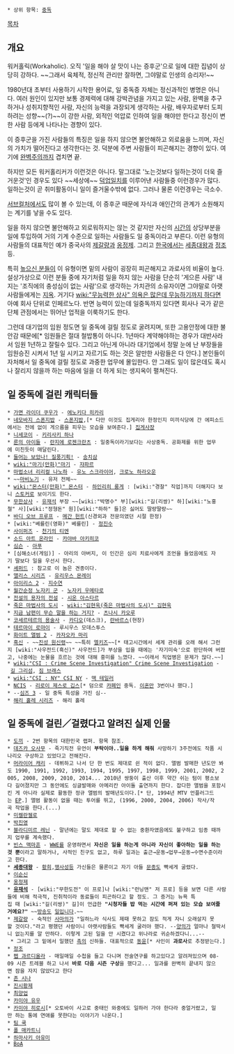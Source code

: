  * 상위 항목: [[중독]]

[[목차]]
== 개요 ==
워커홀릭(Workaholic). 오직 '일을 해야 살 맛이 나는 증후군'으로 일에 대한 집념이 상당히 강하다. ~~그래서 육체적, 정신적 관리만 잘하면, 그야말로 인생의 승리자!~~

1980년대 초부터 사용하기 시작한 용어로, 일 중독증 자체는 정신과적인 병명은 아니다. 여러 원인이 있지만 보통 경제력에 대해 강박관념을 가지고 있는 사람, 완벽을 추구하거나 성취지향적인 사람, 자신의 능력을 과장되게 생각하는 사람, 배우자로부터 도피하려는 성향~~(?)~~이 강한 사람, 외적인 억압로 인하여 일을 해야만 한다고 정신이 변한 사람 등에게 나타나는 경향이 있다.

이 증후군을 가진 사람들의 특징은 일을 하지 않으면 불안해하고 외로움을 느끼며, 자신의 가치가 떨어진다고 생각한다는 것. 덕분에 주변 사람들이 피곤해지는 경향이 있다. 여기에 [[완벽주의]]까지 겹치면 끝.

하지만 모든 워커홀리커가 이런것은 아니다. 말그대로 '노는것보다 일하는것이 더욱 즐거운것'인 경우도 있다 ~~세상에~~ [[덕업일치]]를 이루어낸 사람들중 이런경우가 많다. 일하는것이 곧 취미활동이니 일이 즐거울수밖에 없다. 그러나 물론 이런경우는 극소수. 

[[서브컬처]]에서도 많이 볼 수 있는데, 이 증후군 때문에 자식과 애인간의 관계가 소원해지는 계기를 낳을 수도 있다.

일을 하지 않으면 불안해하고 외로워하지는 않는 것 같지만 자신의 [[시간]]의 상당부분을 일에 투입하여 거의 기계 수준으로 일하는 사람들도 일 중독이라고 부른다.  이런 유형의 사람들의 대표적인 예가 중국사의 [[제갈량]]과 [[옹정제]]. 그리고 [[한국]]에서는 [[세종대왕]]과 [[정조]] 등.  

특히 [[높으신 분들]]이 이 유형이면 밑의 사람이 굉장히 피곤해지고 과로사의 비율이 높다. 설상가상으로 이런 분들 중에 자기처럼 일을 하지 않는 사람을 단순히 '게으른 사람' 내지는 '조직에의 충성심이 없는 사람'으로 생각하는 가치관의 소유자이면 그야말로 아랫사람들에게는 [[지옥]]. 거기다 [[wiki:"무능력한 상사" 의욕은 많은데 무능하기까지 하다면]] 아예 회사 단위로 인페르노다. 반면 능력이 있는데 일중독까지 있다면 회사나 국가 같은 단체 관점에서는 뛰어난 업적을 이룩하기도 한다.

그런데 대기업의 임원 정도면 일 중독에 걸릴 정도로 굴려지며, 또한 고용안정에 대한 불안감 때문에[* 임원들은 절대 철밥통이 아니다. 1년마다 계약해야하는 경우가 대반사라서 임원 1년하고 잘릴수 있다. 그리고 아닌게 아니라 대기업에서 정말 눈에 난 부장들을 임원승진 시켜서 1년 일 시키고 자르기도 하는 것은 알만한 사람들은 다 안다.] 본인들이 자처해서 일 중독에 걸릴 정도로 과중한 업무에 몰입한다. 안 그래도 일이 많은데도 혹시나 잘리지 않을까 하는 마음에 일을 더 하게 되는 생지옥이 펼쳐진다.

== 일 중독에 걸린 캐릭터들 ==
 * [[가면 라이더 쿠우가]] - [[에노키다 히카리]]
 * [[네모바지 스폰지밥]] - [[네모바지 스폰지밥(네모바지 스폰지밥)|스폰지밥]],[* 다만 이것도 집게리아 한정인지 미끼식당에 간 에피소드에서는 전에 없이 게으름을 피우는 모습을 보여준다.] [[집게사장]]
 * [[니세코이]] - [[키리사키 하나]]
 * [[룬의 아이들]] - [[란지에 로젠크란츠]] : 일중독이라기보다는 사상중독. 공화제를 위한 업무에 미친듯이 매달린다.
 * [[들어는 보았나! 질풍기획!]] - [[송치삼]]
 * [[wiki:"마기(만화)"마기]] - [[쟈파르]]
 * [[마법소녀 리리컬 나노하]] - [[유노 스크라이어]], [[크로노 하라오운]]
 * ~~[[마비노기]] - 유저 전체~~
 * [[wiki:"몬스터(만화)" 몬스터]] - [[하인리히 룽게]] : [wiki:"경찰" 직업]까지 더해지다 보니 [[스토커]]로 보이기도 한다.
 * [[무한상사]] - [[유재석]] 부장 ~~[wiki:"박명수" 부][wiki:"길(리쌍)" 하][wiki:"노홍철" 사][wiki:"정형돈" 원][wiki:"하하" 들]은 싫어도 딸랑딸랑~~ 
 * [[바디 오브 프루프]] - [[메간 헌트]](신경외과 전문의였던 시절 한정)
 * [wiki:"베를린(영화)" 베를린] - [[정진수]]
 * [[사이퍼즈]] - [[천기의 티엔]]
 * [[소드 아트 온라인]] - [[카야바 아키히코]]
 * [[심슨]] - [[아푸]]
 * [심해소녀(게임)] - 아리의 아버지, 이 인간은 심리 치료사에게 조언을 들었음에도 자기 딸보다 일을 우선시 한다.
 * [[셰퍼드]] : 참고로 이 놈은 견종이다.
 * [[앨리스 시리즈]] - [[유리우스 몬레이]]
 * [[아이리스 2]] - [[지수연]]
 * [[월간순정 노자키 군]] - [[노자키 우메타로]]
 * [[전설의 용자의 전설]] - [[시온 아스타르]]
 * [[죽은 마법사의 도시]] - [[wiki:"김현욱(죽은 마법사의 도시)" 김현욱]]
 * [[지금 남편이 무슨 말을 하는 거지?]] - [[츠나시 카오루]]
 * [[코세르테르의 용술사]] - [[카디오]](데스크), [[란바르스]](현장)
 * [[테르마이 로마이]] - 루시우스 모데스투스
 * [[화이트 앨범 2]] - [[카자오카 마리]]
 * [[흑신]] - ~~[[진성 원신령]]~~ ~~특히 [[엘키즈]]~~[* 태고시간에서 세계 관리를 오래 해서 그런지 [wiki:"사우전드(흑신)" 사우전드]가 부상을 입을 때에는 '자기미숙'으로 판단하여 버렸고, 나중에는 눈물을 흐르는 것에 대해 흥미를 느꼈다. ~~이래서 직업병은 문제가 많다.~~]
 * [[wiki:"CSI : Crime Scene Investigation" Crime Scene Investigation]] - [[길 그리섬]], [[짐 브래스]]
 * [[wiki:"CSI : NY" CSI NY]] - [[맥 테일러]]
 * [[NCIS]] - [[리로이 제스로 깁스]][* 덤으로 [[카페인]] 중독. [[이혼]]만 3번이나 했다.] 
 * --[[심즈 3]] - 일 중독 특성을 가진 심--
 * [[해리 홀레 시리즈]] - 해리 홀레

== 일 중독에 걸린／걸렸다고 알려진 실제 인물 ==
 * [[도끼]] - 2번 항목의 대한민국 랩퍼. 항목 참조.
 * [[데즈카 오사무]] - 죽기직전 유언이 '''부탁이야..일을 하게 해줘''' 사망하기 3주전에도 작품 시나리오 구상하고 있었다고 전해진다.
 * [[머라이어 캐리]] - 데뷔하고 나서 단 한 번도 제대로 쉰 적이 없다. 앨범 발매한 년도만 봐도 1990, 1991, 1992, 1993, 1994, 1995, 1997, 1998, 1999, 2001, 2002, 2005, 2008, 2009, 2010, 2014... 2010년 쌍둥이 출산 이후 약간 쉬는 텀이 평소보다 길어졌지만 그 동안에도 싱글발매와 아메리칸 아이돌 출연까지 한다. 잡다한 앨범을 포함시킨 게 아니라 실제로 활동한 정규 앨범의 발매년도이다.[* 단, 1994년 MTV 언플러그드는 [[EP]].] 앨범 활동이 없을 때는 투어를 뛰고, (1996, 2000, 2004, 2006) 작사/작곡 작업을 한다.(...)
 * [[미켈란젤로]]
 * [[박진영]]
 * [[블라디미르 레닌]] - 말년에는 말도 제대로 할 수 없는 중환자였음에도 불구하고 임종 때까지 업무를 계속했다.
 * [[빈스 맥마흔]] - [[WWE]]를 운영하면서 '''자신은 일을 하는게 아니라 자신이 좋아하는 일을 하는 것 뿐'''이라고 말하거나, 사적인 친구도 없고, 하루 일과는 출근→운동→업무→운동→수면수준이라고 한다.
 * '''[[세종대왕]]''' - [[황희]],[[맹사성]]등 가신들은 물론이고 자기 아들 [[문종]]도 빡세게 굴렸다.
 * [[이순신]]
 * [[옹정제]]
 * '''[[유재석]]''' - [wiki:"무한도전" 이 프로]나 [wiki:"런닝맨" 저 프로] 등을 보면 다른 사람들에 비해 적극적, 진취적이라 동료들이 피곤하다고 할 정도. 그 증거는 뉴욕 특집 때 [wiki:"길(리쌍)" 길]이 언급한 '''"시청자들 밥 먹는 시간에 퍼져 있는 모습 보여줄 거에요?"''' ~~[[방송]]도 [[일]]입니다.~~
 * [[제갈량]] - 숙적인 [[사마의]]가 "일하느라 식사도 제때 못하고 잠도 적게 자니 오래살지 못할 것이다."라고 평했던 사람이니 아랫사람들도 빡세게 굴러야 했다. --[[양의]]가 얼마나 철딱서니 없는지를 알 만하다. 이렇게 고된 일을 안 시켰다고 위나라로 귀순하겠다니...--
  * 그리고 그 밑에서 일했던 [[촉]]의 신하들. 대표적으로 [[동윤]][* 사인이 '''과로사'''로 추정받는다.]
 * [[정조]] 
 * [[펩 과르디올라]] - 매일매일 수첩을 들고 다니며 전술연구를 하고있다고 알려져있으며 08-09 시즌 트레블 하고 나서 '''바로 다음 시즌 구상'''을 했다고... 일과를 완벽히 끝내지 않으면 잠을 자지 않았다고 한다
 * [[존 시나]]
 * [[진시황제]]
 * [[최양업]]
 * [[카미야 유우]] 
 * [[카미야 히로시]][* 오토바이 사고로 중태인 와중에도 일하러 가야 한다라 중얼거렸고, 일만 하는 통에 연애를 못한다는 이야기가 나온다.]
 * [[팀 쿡]]
 * [[폴 매카트니]]
 * [[하마사키 아유미]]
 * [[BoA]]
